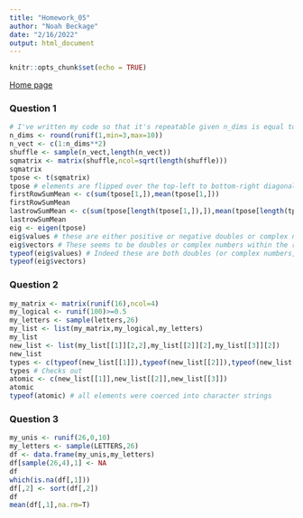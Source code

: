 ```yaml
---
title: "Homework_05"
author: "Noah Beckage"
date: "2/16/2022"
output: html_document
---
```


```r
knitr::opts_chunk$set(echo = TRUE)
```

[Home page](index.html)

### Question 1
```r
# I've written my code so that it's repeatable given n_dims is equal to any random integer
n_dims <- round(runif(1,min=3,max=10))
n_vect <- c(1:n_dims**2)
shuffle <- sample(n_vect,length(n_vect))
sqmatrix <- matrix(shuffle,ncol=sqrt(length(shuffle)))
sqmatrix
tpose <- t(sqmatrix)
tpose # elements are flipped over the top-left to bottom-right diagonal
firstRowSumMean <- c(sum(tpose[1,]),mean(tpose[1,]))
firstRowSumMean
lastrowSumMean <- c(sum(tpose[length(tpose[1,]),]),mean(tpose[length(tpose[1,]),]))
lastrowSumMean
eig <- eigen(tpose)
eig$values # these are either positive or negative doubles or complex numbers, depending on what n_dims is. I don't remember enough of my linear algebra class off the top of my head to speak as to why some matrices return complex eigen values and others don't. Curious.
eig$vectors # These seems to be doubles or complex numbers within the range -1<0<1
typeof(eig$values) # Indeed these are both doubles (or complex numbers, depending on n_dims)
typeof(eig$vectors)
```

### Question 2
```r
my_matrix <- matrix(runif(16),ncol=4)
my_logical <- runif(100)>=0.5
my_letters <- sample(letters,26)
my_list <- list(my_matrix,my_logical,my_letters)
my_list
new_list <- list(my_list[[1]][2,2],my_list[[2]][2],my_list[[3]][2])
new_list
types <- c(typeof(new_list[[1]]),typeof(new_list[[2]]),typeof(new_list[[3]]))
types # Checks out
atomic <- c(new_list[[1]],new_list[[2]],new_list[[3]])
atomic
typeof(atomic) # all elements were coerced into character strings
```

### Question 3
```r
my_unis <- runif(26,0,10)
my_letters <- sample(LETTERS,26)
df <- data.frame(my_unis,my_letters)
df[sample(26,4),1] <- NA
df
which(is.na(df[,1]))
df[,2] <- sort(df[,2])
df
mean(df[,1],na.rm=T)
```


